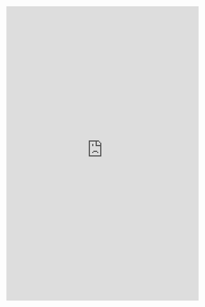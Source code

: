 <iframe src="https://easytoremember.shinyapps.io/public_policy/" style="border: none; width: 100%; height: 770px"></iframe>
